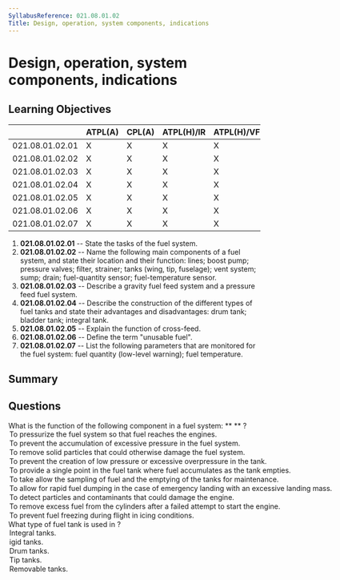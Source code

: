 ```yaml
---
SyllabusReference: 021.08.01.02
Title: Design, operation, system components, indications
---
```


# Design, operation, system components, indications

## Learning Objectives

|  | ATPL(A) | CPL(A) | ATPL(H)/IR | ATPL(H)/VFR | CPL(H) | IR | CBIR(A) |
| --- | --- | --- | --- | --- | --- | --- | --- |
| 021.08.01.02.01 | X | X | X | X | X |  |  |
| 021.08.01.02.02 | X | X | X | X | X |  |  |
| 021.08.01.02.03 | X | X | X | X | X |  |  |
| 021.08.01.02.04 | X | X | X | X | X |  |  |
| 021.08.01.02.05 | X | X | X | X | X |  |  |
| 021.08.01.02.06 | X | X | X | X | X |  |  |
| 021.08.01.02.07 | X | X | X | X | X |  |  |

1. **021.08.01.02.01** -- State the tasks of the fuel system.
2. **021.08.01.02.02** -- Name the following main components of a fuel system, and state their location and their function: lines; boost pump; pressure valves; filter, strainer; tanks (wing, tip, fuselage); vent system; sump; drain; fuel-quantity sensor; fuel-temperature sensor.
3. **021.08.01.02.03** -- Describe a gravity fuel feed system and a pressure feed fuel system.
4. **021.08.01.02.04** -- Describe the construction of the different types of fuel tanks and state their advantages and disadvantages: drum tank; bladder tank; integral tank.
5. **021.08.01.02.05** -- Explain the function of cross-feed.
6. **021.08.01.02.06** -- Define the term "unusable fuel".
7. **021.08.01.02.07** -- List the following parameters that are monitored for the fuel system: fuel quantity (low-level warning); fuel temperature.

## Summary

## Questions

<Question id="N3j3OaDiyG" variant="definition" lo="021.08.01.02.02">
  <Text variant="oneCorrect">
    What is the function of the following component in a fuel system: **
    <Subject />
    ** ?
  </Text>
  <Option id="N3j3OaDiyG-1" subject="boost pump">
    To pressurize the fuel system so that fuel reaches the engines.
  </Option>
  <Option id="N3j3OaDiyG-2" subject={["pressure valves", "relief valves"]}>
    To prevent the accumulation of excessive pressure in the fuel system.
  </Option>
  <Option id="N3j3OaDiyG-3" subject={["filter", "strainer"]}>
    To remove solid particles that could otherwise damage the fuel system.
  </Option>
  <Option id="N3j3OaDiyG-4" subject="ventilation system">
    To prevent the creation of low pressure or excessive overpressure in the
    tank.
  </Option>
  <Option id="N3j3OaDiyG-5" subject="sump">
    To provide a single point in the fuel tank where fuel accumulates as the
    tank empties.
  </Option>
  <Option id="N3j3OaDiyG-6" subject="drain valve">
    To take allow the sampling of fuel and the emptying of the tanks for
    maintenance.
  </Option>
  <Option id="N3j3OaDiyG-7">
    To allow for rapid fuel dumping in the case of emergency landing with an
    excessive landing mass.
  </Option>
  <Option
    id="N3j3OaDiyG-8"
    why="could be confused with 'filter' and 'strainer', but remember, these 2 devices are purely mechanical and they prevent the accumulation of particles, but don't detect them, at least not in any useful time."
  >
    To detect particles and contaminants that could damage the engine.
  </Option>
  <Option id="N3j3OaDiyG-9">
    To remove excess fuel from the cylinders after a failed attempt to start the
    engine.
  </Option>
  <Option id="N3j3OaDiyG-10">
    To prevent fuel freezing during flight in icing conditions.
  </Option>
</Question>

<Question id="AMNQpqkaJg" variant="definition" lo="021.08.01.02.04">
  <Text variant="oneCorrect">
    What type of fuel tank is used in <Subject />?
  </Text>
  <Option id="AMNQpqkaJg-1" subject="wet wing aircraft wing tanks">
    Integral tanks.
  </Option>
  <Option id="AMNQpqkaJg-2" subject="dry wing aircraft wing tanks">
    igid tanks.
  </Option>
  <Option id="AMNQpqkaJg-3" subject="dry wing aircraft wing tanks">
    Drum tanks.
  </Option>
  <Option id="AMNQpqkaJg-4" subject="wingtips to store additional fuel">
    Tip tanks.
  </Option>
  <Option id="AMNQpqkaJg-5" why="not relevant to LOs">
    Removable tanks.
  </Option>
</Question>
